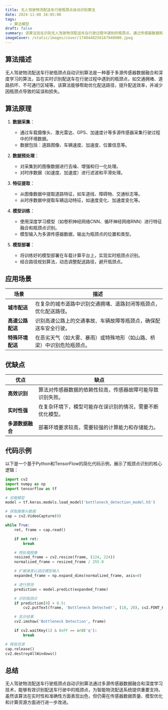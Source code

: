 ```yaml
---
title: 无人驾驶物流配送车行驶瓶颈点自动识别算法
date: 2024-11-08 16:05:00
tags:
  - 算法模型
draft: false
summary: 该算法旨在识别无人驾驶物流配送车在行驶过程中遇到的瓶颈点，通过传感器数据和图像识别技术，自动检测和分析可能影响配送效率的关键点。
imageCover: /static/images/cover/1740448256167940900.jpeg
---
```


## 算法描述

无人驾驶物流配送车行驶瓶颈点自动识别算法是一种基于多源传感器数据融合和深度学习的算法，旨在实时识别配送车在行驶过程中遇到的瓶颈点，如交通拥堵、道路损坏、不可通行区域等。该算法能够帮助优化配送路径，提升配送效率，并减少因瓶颈点导致的延误和损失。

## 算法原理

1. **数据采集**：

   - 通过车载摄像头、激光雷达、GPS、加速度计等多源传感器采集行驶过程中的环境数据。
   - 数据包括：道路图像、车辆速度、加速度、位置信息等。

2. **数据预处理**：

   - 对采集到的图像数据进行去噪、增强和归一化处理。
   - 对时序数据（如速度、加速度）进行滤波和平滑处理。

3. **特征提取**：

   - 从图像数据中提取道路特征，如车道线、障碍物、交通标志等。
   - 从时序数据中提取车辆运动特征，如速度变化、加速度变化等。

4. **模型训练**：

   - 使用深度学习模型（如卷积神经网络CNN、循环神经网络RNN）进行特征融合和瓶颈点识别。
   - 模型输入为多源传感器数据，输出为瓶颈点的位置和类型。

5. **模型部署**：
   - 将训练好的模型部署在车载计算平台上，实现实时瓶颈点识别。
   - 结合路径规划算法，动态调整配送路径，避开瓶颈点。

## 应用场景

| **场景**         | **描述**                                                               |
| ---------------- | ---------------------------------------------------------------------- |
| **城市配送**     | 在复杂的城市道路中识别交通拥堵、道路封闭等瓶颈点，优化配送路径。       |
| **高速公路配送** | 识别高速公路上的交通事故、车辆故障等瓶颈点，确保配送车安全行驶。       |
| **特殊环境配送** | 在恶劣天气（如大雾、暴雨）或特殊地形（如山路、桥梁）中识别危险瓶颈点。 |

## 优缺点

| **优点**         | **缺点**                                                   |
| ---------------- | ---------------------------------------------------------- |
| **高效识别**     | 算法对传感器数据的依赖性较高，传感器故障可能导致识别失败。 |
| **实时性强**     | 在复杂环境下，模型可能存在误识别的情况，需要不断优化模型。 |
| **多源数据融合** | 部署环境要求较高，需要较强的计算能力和存储能力。           |

## 代码示例

以下是一个基于Python和TensorFlow的简化代码示例，展示了瓶颈点识别的核心逻辑：

```python
import cv2
import numpy as np
import tensorflow as tf

# 加载模型
model = tf.keras.models.load_model('bottleneck_detection_model.h5')

# 获取摄像头数据
cap = cv2.VideoCapture(0)

while True:
    ret, frame = cap.read()

    if not ret:
        break

    # 预处理图像
    resized_frame = cv2.resize(frame, (224, 224))
    normalized_frame = resized_frame / 255.0

    # 扩展维度以适应模型输入
    expanded_frame = np.expand_dims(normalized_frame, axis=0)

    # 进行预测
    prediction = model.predict(expanded_frame)

    # 识别瓶颈点
    if prediction[0] > 0.5:
        cv2.putText(frame, 'Bottleneck Detected!', (10, 20), cv2.FONT_HERSHEY_SIMPLEX, 0.5, (0, 0, 255), 2)

    # 显示结果
    cv2.imshow('Bottleneck Detection', frame)

    if cv2.waitKey(1) & 0xFF == ord('q'):
        break

# 释放资源
cap.release()
cv2.destroyAllWindows()
```

## 总结

无人驾驶物流配送车行驶瓶颈点自动识别算法通过多源传感器数据融合和深度学习技术，能够有效识别配送车行驶中的瓶颈点，为智能物流配送系统提供重要支持。虽然该算法在实时性和准确性方面表现出色，但仍需在传感器数据质量、模型优化和计算资源方面进行进一步改进。
